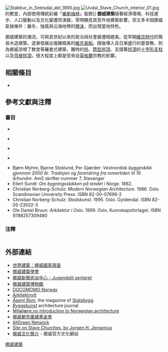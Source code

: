 [[Image:Stabbur_in_Setesdal_abt_1890.jpg|right]]
[[File:Uvdal_Stave_Church_interior_01.jpg|thumb]]的{{Link-en|于夫達爾|Uvdal|-{zh-hans:于夫达尔; zh-hant:于夫達爾;}-}}教堂，內部使用傳統彩繪「[[樂斯梅林|樂斯梅林]]」裝飾]]
'''挪威建築'''隨著經濟環境、科技進步、人口變動以及文化變遷而演變，常明顯見其受外地建築影響，但又多半因挪威氣候條件：嚴冬、強風與沿海地帶的[[鹽沫|鹽沫]]，而出現當地特色。

挪威建築的潮流，可與其世紀以來的政治與社會變遷相媲美。從早期[[維京時代|維京時代]]的簡易木造建築，逐漸發展出複雜精美的[[維京長船|維京長船]]。隨後傳入且日漸盛行的基督教，則為挪威添增了教堂等羅曼式建築，獨特的[[拱|拱]]、[[筒型拱頂|筒型拱頂]]、支撐著[[拱頂|拱頂]]的[[十字形|十字形]][[支柱|支柱]]以及[[穹棱拱頂|穹棱拱頂]]，很大程度上都是受來自[[英格蘭|英格蘭]]宗教的影響。

==相關條目==
*{{Link-en|挪威文化|Culture of Norway}}

== 參考文獻與注釋 ==
=== 書目 ===
* {{cite book |last= Gunnarsjaa |first= Arne |authorlink= |coauthors= |editor= |others= |title= Norges arkitekturhistorie |origdate= |origyear= 2006 |origmonth= |url= |format= |accessdate= |accessyear= |accessmonth= |edition= |series= |volume= |date= |year= |month= |publisher= Abstrakt |location= Oslo |language=no,nb|isbn= 9788279351276 |oclc= |doi= |id= |pages= |chapter= |chapterurl= |quote= }}
* {{no icon}} {{cite book |last=Grønvold |first=Ulf |title= Hundre års nasjonsbygging - arkitektur og samfunn, 1905-2005 |year= 2005|publisher= Pax forlag |location= Oslo |isbn= 82-530-2758-3}}
* {{no icon}} {{cite book |last=Brekke |first=Nils Georg | coauthors= Per Jonas Nordhagen, Siri Skjold Lexau |title= Norsk arkitekturhistorie - frå steinalder og bronsealder til 21. hundreåret |year= 2003 |publisher= Det Norske Samlaget|location= Oslo |language= nn|isbn= 82-521-5748-3}}
* {{no icon}} {{cite book |last=Brochmann |first=Odd | title= Bygget i Norge. En arkitekturhistorisk beretning |year= 1979 |publisher= Gyldendal |location= Oslo |language= nb |isbn= 82-05-12328-4}}
* Bjørn Myhre, Bjarne Stoklund, Per Gjærder: ''Vestnordisk byggeskikk gjennom 2000 år. Tradisjon og forandring fra romertiden til 19. århundre''. AmS skrifter nummer 7, Stavanger
* Eilert Sundt: ''Om bygningsskikken på landet i Norge''. 1862.
* Christian Norberg-Schulz: ''Modern Norwegian Architecture''. 1986. Oslo. Scandinavian University Press. ISBN 82-00-07696-2
* Christian Norberg-Schulz: ''Stedskunst''. 1995. Oslo. Gyldendal. ISBN 82-05-23502-3
* Ole Daniel Bruun: ''Arkitektur i Oslo''. 1999. Oslo. Kunnskapsforlaget. ISBN 9788257309480

=== 注釋 ===
<div class="references-small" style="-moz-column-count:2; column-count:2;">
<references/>
</div>

== 外部連結 ==
*[http://www.worldarchitecture.org/all-countries/?countries=detail&no=Norway 世界建築：挪威國家頁面] {{Wayback|url=http://www.worldarchitecture.org/all-countries/?countries=detail&no=Norway |date=20130126101821 }}
* [http://www.arkitektur.no/ 挪威建築學會] {{Wayback|url=http://www.arkitektur.no/ |date=20210126065042 }}
* [https://web.archive.org/web/20121130192038/http://www.jugendstilsenteret.no/ 挪威新藝術派中心 - Jugendstil senteret]
* [http://www.museumsnett.no/arkitekturmuseet/newpages/side2.html 挪威建築博物館] {{Wayback|url=http://www.museumsnett.no/arkitekturmuseet/newpages/side2.html |date=20080105100258 }}
* [https://web.archive.org/web/20060615024258/http://www.docomomo.no/ DOCOMOMO Norway]
* [http://www.arkitektnytt.no/ Arkitektnytt] {{Wayback|url=http://www.arkitektnytt.no/ |date=20210311020033 }}
* ''[https://web.archive.org/web/20060211211815/http://www.statsbygg.no/aapentrom/ Åpent Rom]'', the magazine of [[Statsbygg|Statsbygg]].
* ''[https://web.archive.org/web/20060718022804/http://www.arkitektur.no/page/Byggekunst/Meny_Publikasjoner/8942/8206 Byggekunst]'' architecture journal
* [http://miljolare.no/fagstoff/by/stilhistorie.php Miljølære.no introduction to Norwegian architecture] {{Wayback|url=http://miljolare.no/fagstoff/by/stilhistorie.php |date=20060725050536 }}
* [http://www.byen.org/ 挪威都市重建基金會] {{Wayback|url=http://www.byen.org/ |date=20200209213400 }}
* [https://web.archive.org/web/20090330220649/http://www.allgronn.org/alleng.html AllGreen Network]
* [https://web.archive.org/web/20060709174436/http://www.stavechurch.org/ Site on Stave Churches, by Jorgen H. Jensenius]
* [http://www.norway.culturalprofiles.net 挪威文化簡介] {{Wayback|url=http://www.norway.culturalprofiles.net/ |date=20120626183522 }} - 挪威官方文化網站{{en icon}}

[[Category:挪威建築|]]